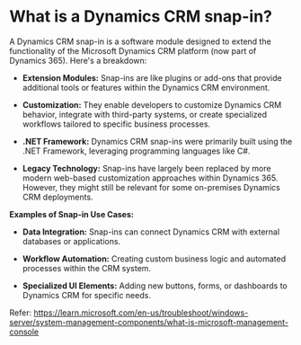 # What is a Dynamics CRM snap-in?

A Dynamics CRM snap-in is a software module designed to extend the functionality of the Microsoft Dynamics CRM platform (now part of Dynamics 365). Here's a breakdown:

* **Extension Modules:** Snap-ins are like plugins or add-ons that provide additional tools or features within the Dynamics CRM environment.  

* **Customization:** They enable developers to customize Dynamics CRM behavior, integrate with third-party systems, or create specialized workflows tailored to specific business processes.

* **.NET Framework:**  Dynamics CRM snap-ins were primarily built using the .NET Framework, leveraging programming languages like C#.

* **Legacy Technology:** Snap-ins have largely been replaced by more modern web-based customization approaches within Dynamics 365. However, they might still be relevant for some on-premises Dynamics CRM deployments.

**Examples of Snap-in Use Cases:** 

* **Data Integration:** Snap-ins can connect Dynamics CRM with external databases or applications.

* **Workflow Automation:** Creating custom business logic and automated processes within the CRM system.

* **Specialized UI Elements:** Adding new buttons, forms, or dashboards to Dynamics CRM for specific needs. 

Refer: https://learn.microsoft.com/en-us/troubleshoot/windows-server/system-management-components/what-is-microsoft-management-console